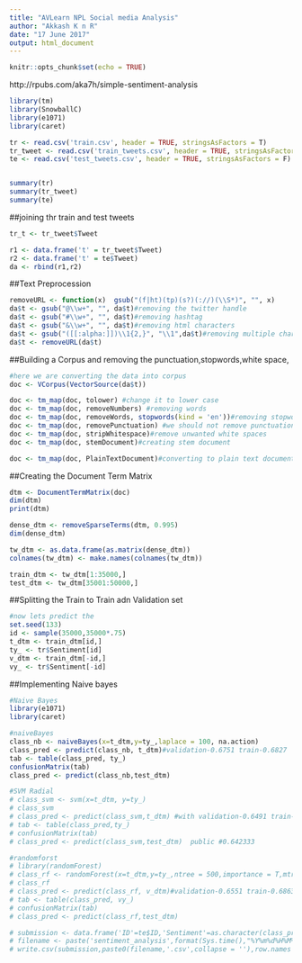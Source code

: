 ---
title: "AVLearn NPL Social media Analysis"
author: "Akkash K n R"
date: "17 June 2017"
output: html_document
---

```{r setup, include=FALSE}
knitr::opts_chunk$set(echo = TRUE)
```
http://rpubs.com/aka7h/simple-sentiment-analysis

```{r}
library(tm)
library(SnowballC)
library(e1071)
library(caret)
```


```{r}
tr <- read.csv('train.csv', header = TRUE, stringsAsFactors = T)
tr_tweet <- read.csv('train_tweets.csv', header = TRUE, stringsAsFactors = F)
te <- read.csv('test_tweets.csv', header = TRUE, stringsAsFactors = F)


summary(tr)
summary(tr_tweet)
summary(te)
```

##joining thr train and test tweets


```{r}
tr_t <- tr_tweet$Tweet

r1 <- data.frame('t' = tr_tweet$Tweet)
r2 <- data.frame('t' = te$Tweet)
da <- rbind(r1,r2)
```

##Text Preprocession

```{r}
removeURL <- function(x)  gsub("(f|ht)(tp)(s?)(://)(\\S*)", "", x)
da$t <- gsub("@\\w+", "", da$t)#removing the twitter handle
da$t <- gsub("#\\w+", "", da$t)#removing hashtag
da$t <- gsub("&\\w+", "", da$t)#removing html characters
da$t <- gsub("([[:alpha:]])\\1{2,}", "\\1",da$t)#removing multiple characters
da$t <- removeURL(da$t)
```


##Building a Corpus and removing the punctuation,stopwords,white space,

```{r}
#here we are converting the data into corpus
doc <- VCorpus(VectorSource(da$t))

doc <- tm_map(doc, tolower) #change it to lower case
doc <- tm_map(doc, removeNumbers) #removing words
doc <- tm_map(doc, removeWords, stopwords(kind = 'en'))#removing stopwords
doc <- tm_map(doc, removePunctuation) #we should not remove punctuations since its a tweet
doc <- tm_map(doc, stripWhitespace)#remove unwanted white spaces
doc <- tm_map(doc, stemDocument)#creating stem document

doc <- tm_map(doc, PlainTextDocument)#converting to plain text document
```

##Creating the Document Term Matrix

```{r}

dtm <- DocumentTermMatrix(doc)
dim(dtm)
print(dtm)

dense_dtm <- removeSparseTerms(dtm, 0.995)
dim(dense_dtm)

tw_dtm <- as.data.frame(as.matrix(dense_dtm))
colnames(tw_dtm) <- make.names(colnames(tw_dtm))

train_dtm <- tw_dtm[1:35000,]
test_dtm <- tw_dtm[35001:50000,]
```

##Splitting the Train to Train adn Validation set

```{r}
#now lets predict the 
set.seed(133)
id <- sample(35000,35000*.75)
t_dtm <- train_dtm[id,]
ty_ <- tr$Sentiment[id]
v_dtm <- train_dtm[-id,]
vy_ <- tr$Sentiment[-id]
```

##Implementing Naive bayes

```{r}
#Naive Bayes
library(e1071)
library(caret)

#naiveBayes
class_nb <- naiveBayes(x=t_dtm,y=ty_,laplace = 100, na.action)
class_pred <- predict(class_nb, t_dtm)#validation-0.6751 train-0.6827
tab <- table(class_pred, ty_)
confusionMatrix(tab)
class_pred <- predict(class_nb,test_dtm)
```

```{r}
#SVM Radial
# class_svm <- svm(x=t_dtm, y=ty_)
# class_svm
# class_pred <- predict(class_svm,t_dtm) #with validation-0.6491 train-0.7314
# tab <- table(class_pred,ty_)
# confusionMatrix(tab)
# class_pred <- predict(class_svm,test_dtm)  public #0.642333

#randomforst
# library(randomForest)
# class_rf <- randomForest(x=t_dtm,y=ty_,ntree = 500,importance = T,mtry = 3)
# class_rf
# class_pred <- predict(class_rf, v_dtm)#validation-0.6551 train-0.6863 ##train-0.7286 validation-0.6817
# tab <- table(class_pred, vy_)
# confusionMatrix(tab) 
# class_pred <- predict(class_rf,test_dtm)
```


```{r}
# submission <- data.frame('ID'=te$ID,'Sentiment'=as.character(class_pred))
# filename <- paste('sentiment_analysis',format(Sys.time(),"%Y%m%d%H%M%s"),sep = '_')
# write.csv(submission,paste0(filename,'.csv',collapse = ''),row.names = FALSE)
```





